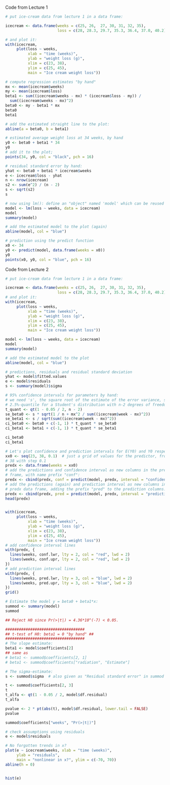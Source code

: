 Code from Lecture 1

```r
# put ice-cream data from lecture 1 in a data frame:

icecream <- data.frame(weeks = c(25, 26,  27, 30, 31, 32, 35),
                       loss = c(28, 28.3, 29.7, 35.3, 36.4, 37.0, 40.2))

# and plot it:
with(icecream, 
     plot(loss ~ weeks, 
          xlab = "time (weeks)",
          ylab = "weight loss (g)",
          xlim = c(23, 38),
          ylim = c(25, 45), 
          main = "Ice cream weight loss"))

# compute regression estimates "by hand"
mx <- mean(icecream$weeks)
my <- mean(icecream$loss)
beta1 <- sum((icecream$weeks - mx) * (icecream$loss - my)) /
  sum((icecream$weeks - mx)^2)
beta0 <- my - beta1 * mx
beta0
beta1

# add the estimated straight line to the plot:
abline(a = beta0, b = beta1)

# estimated average weight loss at 34 weeks, by hand
y0 <- beta0 + beta1 * 34
y0
# add it to the plot;
points(34, y0, col = "black", pch = 16)

# residual standard error by hand:
yhat <- beta0 + beta1 * icecream$weeks
e <- icecream$loss - yhat
n <- nrow(icecream)
s2 <- sum(e^2) / (n - 2)
s <- sqrt(s2)
s

# now using lm(): define an "object" named 'model' which can be reused later on
model <- lm(loss ~ weeks, data = icecream)  
model
summary(model)

# add the estimated model to the plot (again)
abline(model, col = "blue")

# prediction using the predict function
x0 <- 34
y0 <- predict(model, data.frame(weeks = x0))
y0
points(x0, y0, col = "blue", pch = 16)
```

Code from Lecture 2
```r
# put ice-cream data from lecture 1 in a data frame:

icecream <- data.frame(weeks = c(25, 26,  27, 30, 31, 32, 35),
                       loss = c(28, 28.3, 29.7, 35.3, 36.4, 37.0, 40.2))
# and plot it:
with(icecream, 
     plot(loss ~ weeks, 
          xlab = "time (weeks)",
          ylab = "weight loss (g)",
          xlim = c(23, 38),
          ylim = c(25, 45), 
          main = "Ice cream weight loss"))

model <- lm(loss ~ weeks, data = icecream)  
model
summary(model)

# add the estimated model to the plot
abline(model, col = "blue")
```

```r
# predictions, residuals and residual standard deviation
yhat <- model$fitted.values
e <- model$residuals
s <- summary(model)$sigma

# 95% confidence intervals for parameters by hand:
# we need 's', the square root of the estimate of the error variance, see above
# 2.5%-quantile for a Student's distribution with n-2 degrees of freedom:
t_quant <- qt(1 - 0.05 / 2, n - 2)
se_beta0 <- s * sqrt(1 / n + mx^2 / sum((icecream$week - mx)^2))
se_beta1 <- s / sqrt(sum((icecream$week - mx)^2))
ci_beta0 <- beta0 + c(-1, 1) * t_quant * se_beta0
ci_beta1 <- beta1 + c(-1, 1) * t_quant * se_beta1

ci_beta0
ci_beta1


```

```r
# Let's plot confidence and prediction intervals for E(Y0) and Y0 respectively
xx0 <- seq(23, 38, 0.1)  # just a grid of values for the predictor, from 23 to
# 38 with step 0.1
predx <- data.frame(weeks = xx0)
# add the predictions and confidence interval as new columns in the predx data 
# frame, with name prefix "conf":
predx <- cbind(predx, conf = predict(model, predx, interval = "confidence"))
# add the predictions (again) and prediction interval as new columns in the
# predx data frame, adding the prefix "pred" to the prediction columns:
predx <- cbind(predx, pred = predict(model, predx, interval = "prediction"))
head(predx)


with(icecream, 
     plot(loss ~ weeks, 
          xlab = "time (weeks)",
          ylab = "weight loss (g)",
          xlim = c(23, 38),
          ylim = c(25, 45), 
          main = "Ice cream weight loss"))
# add confidence interval lines
with(predx, {
  lines(weeks, conf.lwr, lty = 2, col = "red", lwd = 2)
  lines(weeks, conf.upr, lty = 2, col = "red", lwd = 2)
})
# add prediction interval lines
with(predx, {
  lines(weeks, pred.lwr, lty = 3, col = "blue", lwd = 2)
  lines(weeks, pred.upr, lty = 3, col = "blue", lwd = 2)
})
grid()

```

```r
# Estimate the model y = beta0 + beta1*x:
summod <- summary(model)
summod

## Reject H0 since Pr(>|t|) = 4.36*10^(-7) < 0.05.

###################################
## t-test of H0: beta1 = 0 "by hand" ##
###################################
# The slope estimate: 
beta1 <- model$coefficients[2]
## same as
# beta1 <- summod$coefficients[2, 1]
# beta1 <- summod$coefficients["radiation", "Estimate"]

# The sigma-estimate:
s <- summod$sigma  # also given as "Residual standard error" in summod

t <- summod$coefficients[2, 3]
t
t_alfa <- qt(1 - 0.05 / 2, model$df.residual)
t_alfa

pvalue <- 2 * pt(abs(t), model$df.residual, lower.tail = FALSE)
pvalue

summod$coefficients["weeks", "Pr(>|t|)"]

# check assumptions using residuals
e <- model$residuals

# No forgotten trends in x?
plot(e ~ icecream$weeks, xlab = "time (weeks)",
     ylab = "residuals",
     main = "nonlinear in x?", ylim = c(-70, 70))
abline(h = 0)


hist(e)
```

